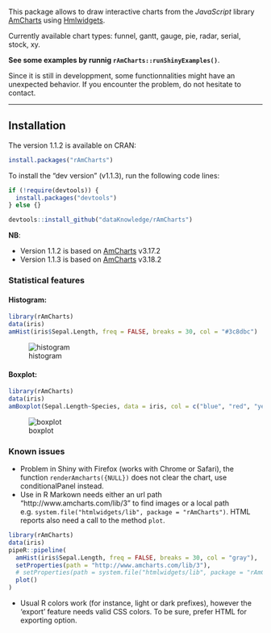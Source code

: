 This package allows to draw interactive charts from the *JavaScript* library [AmCharts][url_amcharts] using [Hmlwidgets][url_htmlwidgets].

Currently available chart types: funnel, gantt, gauge, pie, radar, serial, stock, xy.

**See some examples by runnig `rAmCharts::runShinyExamples()`**.

Since it is still in developpment, some functionnalities might have an unexpected behavior. If you encounter the problem, do not hesitate to contact.

---

## Installation

The version 1.1.2 is available on CRAN:

```r
install.packages("rAmCharts")
```

To install the "dev version" (v1.1.3), run the following code lines:

```r
if (!require(devtools)) {
  install.packages("devtools")
} else {}

devtools::install_github("dataKnowledge/rAmCharts")
```

**NB**:

* Version 1.1.2 is based on [AmCharts][url_amcharts] v3.17.2
* Version 1.1.3 is based on [AmCharts][url_amcharts] v3.18.2

### Statistical features

#### Histogram:

```r
library(rAmCharts)
data(iris)
amHist(iris$Sepal.Length, freq = FALSE, breaks = 30, col = "#3c8dbc")
```
![histogram][path_histogram]


#### Boxplot:

```r
library(rAmCharts)
data(iris)
amBoxplot(Sepal.Length~Species, data = iris, col = c("blue", "red", "yellow"))
```
![boxplot][path_boxplot]

### Known issues

* Problem in Shiny with Firefox (works with Chrome or Safari), the function `renderAmcharts({NULL})` does not clear the chart, use conditionalPanel instead.
* Use in R Markown needs either an url path "http://www.amcharts.com/lib/3" to find images or a local path e.g. `system.file("htmlwidgets/lib", package = "rAmCharts")`. HTML reports also need a call to the method `plot`.

```r
library(rAmCharts)
data(iris)
pipeR::pipeline(
  amHist(iris$Sepal.Length, freq = FALSE, breaks = 30, col = "gray"),
  setProperties(path = "http://www.amcharts.com/lib/3"),
  # setProperties(path = system.file("htmlwidgets/lib", package = "rAmCharts"))
  plot()
)
```

* Usual R colors work (for instance, light or dark prefixes), however the 'export' feature needs valid CSS colors. To be sure, prefer HTML for exporting option.

[url_amcharts]: http://www.amcharts.com
[url_htmlwidgets]: http://www.htmlwidgets.org
[path_histogram]: ./img/histogram.png
[path_boxplot]: ./img/boxplot.png
